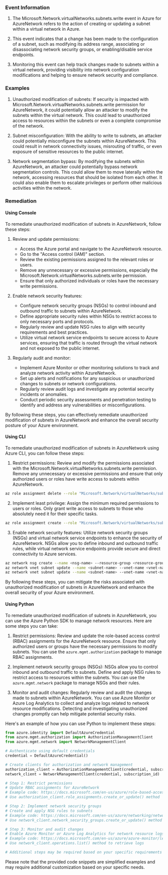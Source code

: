
### Event Information

1. The Microsoft.Network.virtualNetworks.subnets.write event in Azure for AzureNetwork refers to the action of creating or updating a subnet within a virtual network in Azure.

2. This event indicates that a change has been made to the configuration of a subnet, such as modifying its address range, associating or disassociating network security groups, or enabling/disable service endpoints.

3. Monitoring this event can help track changes made to subnets within a virtual network, providing visibility into network configuration modifications and helping to ensure network security and compliance.


### Examples

1. Unauthorized modification of subnets: If security is impacted with Microsoft.Network.virtualNetworks.subnets.write permission for AzureNetwork, it could potentially allow an attacker to modify the subnets within the virtual network. This could lead to unauthorized access to resources within the subnets or even a complete compromise of the network.

2. Subnet misconfiguration: With the ability to write to subnets, an attacker could potentially misconfigure the subnets within AzureNetwork. This could result in network connectivity issues, misrouting of traffic, or even exposure of sensitive resources to the public internet.

3. Network segmentation bypass: By modifying the subnets within AzureNetwork, an attacker could potentially bypass network segmentation controls. This could allow them to move laterally within the network, accessing resources that should be isolated from each other. It could also enable them to escalate privileges or perform other malicious activities within the network.

### Remediation

#### Using Console

To remediate unauthorized modification of subnets in AzureNetwork, follow these steps:

1. Review and update permissions: 
   - Access the Azure portal and navigate to the AzureNetwork resource.
   - Go to the "Access control (IAM)" section.
   - Review the existing permissions assigned to the relevant roles or users.
   - Remove any unnecessary or excessive permissions, especially the Microsoft.Network.virtualNetworks.subnets.write permission.
   - Ensure that only authorized individuals or roles have the necessary write permissions.

2. Enable network security features:
   - Configure network security groups (NSGs) to control inbound and outbound traffic to subnets within AzureNetwork.
   - Define appropriate security rules within NSGs to restrict access to only necessary ports and protocols.
   - Regularly review and update NSG rules to align with security requirements and best practices.
   - Utilize virtual network service endpoints to secure access to Azure services, ensuring that traffic is routed through the virtual network and not exposed to the public internet.

3. Regularly audit and monitor:
   - Implement Azure Monitor or other monitoring solutions to track and analyze network activity within AzureNetwork.
   - Set up alerts and notifications for any suspicious or unauthorized changes to subnets or network configurations.
   - Regularly review audit logs and investigate any potential security incidents or anomalies.
   - Conduct periodic security assessments and penetration testing to identify and address any vulnerabilities or misconfigurations.

By following these steps, you can effectively remediate unauthorized modification of subnets in AzureNetwork and enhance the overall security posture of your Azure environment.

#### Using CLI

To remediate unauthorized modification of subnets in AzureNetwork using Azure CLI, you can follow these steps:

1. Restrict permissions: Review and modify the permissions associated with the Microsoft.Network.virtualNetworks.subnets.write permission. Remove any unnecessary or excessive permissions and ensure that only authorized users or roles have write access to subnets within AzureNetwork.

```bash
az role assignment delete --role "Microsoft.Network/virtualNetworks/subnets/write" --assignee <assignee> --scope <scope>
```

2. Implement least privilege: Assign the minimum required permissions to users or roles. Only grant write access to subnets to those who absolutely need it for their specific tasks.

```bash
az role assignment create --role "Microsoft.Network/virtualNetworks/subnets/write" --assignee <assignee> --scope <scope>
```

3. Enable network security features: Utilize network security groups (NSGs) and virtual network service endpoints to enhance the security of AzureNetwork. NSGs allow you to define inbound and outbound traffic rules, while virtual network service endpoints provide secure and direct connectivity to Azure services.

```bash
az network nsg create --name <nsg-name> --resource-group <resource-group> --location <location>
az network vnet subnet update --name <subnet-name> --vnet-name <vnet-name> --resource-group <resource-group> --network-security-group <nsg-name>
az network vnet subnet update --name <subnet-name> --vnet-name <vnet-name> --resource-group <resource-group> --service-endpoints <service-endpoints>
```

By following these steps, you can mitigate the risks associated with unauthorized modification of subnets in AzureNetwork and enhance the overall security of your Azure environment.

#### Using Python

To remediate unauthorized modification of subnets in AzureNetwork, you can use the Azure Python SDK to manage network resources. Here are some steps you can take:

1. Restrict permissions: Review and update the role-based access control (RBAC) assignments for the AzureNetwork resource. Ensure that only authorized users or groups have the necessary permissions to modify subnets. You can use the `azure.mgmt.authorization` package to manage RBAC assignments.

2. Implement network security groups (NSGs): NSGs allow you to control inbound and outbound traffic to subnets. Define and apply NSG rules to restrict access to resources within the subnets. You can use the `azure.mgmt.network` package to manage NSGs and their rules.

3. Monitor and audit changes: Regularly review and audit the changes made to subnets within AzureNetwork. You can use Azure Monitor or Azure Log Analytics to collect and analyze logs related to network resource modifications. Detecting and investigating unauthorized changes promptly can help mitigate potential security risks.

Here's an example of how you can use Python to implement these steps:

```python
from azure.identity import DefaultAzureCredential
from azure.mgmt.authorization import AuthorizationManagementClient
from azure.mgmt.network import NetworkManagementClient

# Authenticate using default credentials
credential = DefaultAzureCredential()

# Create clients for authorization and network management
authorization_client = AuthorizationManagementClient(credential, subscription_id)
network_client = NetworkManagementClient(credential, subscription_id)

# Step 1: Restrict permissions
# Update RBAC assignments for AzureNetwork
# Example code: https://docs.microsoft.com/en-us/azure/role-based-access-control/role-assignments-cli#update-a-role-assignment
# Use authorization_client.role_assignments.create_or_update() method

# Step 2: Implement network security groups
# Create and apply NSG rules to subnets
# Example code: https://docs.microsoft.com/en-us/azure/networking/network-security-groups/quick-create-portal#create-a-network-security-group
# Use network_client.network_security_groups.create_or_update() method

# Step 3: Monitor and audit changes
# Enable Azure Monitor or Azure Log Analytics for network resource logs
# Example code: https://docs.microsoft.com/en-us/azure/azure-monitor/learn/quick-create-workspace-cli#create-a-workspace
# Use network_client.operations.list() method to retrieve logs

# Additional steps may be required based on your specific requirements and environment
```

Please note that the provided code snippets are simplified examples and may require additional customization based on your specific needs.


